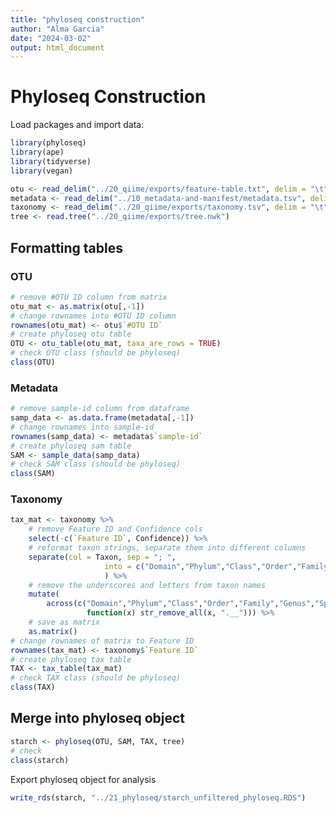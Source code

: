 ```yaml
---
title: "phyloseq construction"
author: "Alma Garcia"
date: "2024-03-02"
output: html_document
---
```


# Phyloseq Construction
Load packages and import data:
```r
library(phyloseq)
library(ape)
library(tidyverse)
library(vegan)
```

```r
otu <- read_delim("../20_qiime/exports/feature-table.txt", delim = "\t", skip = 1)
metadata <- read_delim("../10_metadata-and-manifest/metadata.tsv", delim = "\t")
taxonomy <- read_delim("../20_qiime/exports/taxonomy.tsv", delim = "\t")
tree <- read.tree("../20_qiime/exports/tree.nwk")
```
## Formatting tables
### OTU
```r
# remove #OTU ID column from matrix
otu_mat <- as.matrix(otu[,-1])
# change rownames into #OTU ID column
rownames(otu_mat) <- otu$`#OTU ID`
# create phyloseq otu table
OTU <- otu_table(otu_mat, taxa_are_rows = TRUE)
# check OTU class (should be phyloseq)
class(OTU)
```
### Metadata
```r
# remove sample-id column from dataframe
samp_data <- as.data.frame(metadata[,-1])
# change rownames into sample-id
rownames(samp_data) <- metadata$`sample-id`
# create phyloseq sam table
SAM <- sample_data(samp_data)
# check SAM class (should be phyloseq)
class(SAM)
```
### Taxonomy
```r
tax_mat <- taxonomy %>% 
	# remove Feature ID and Confidence cols
	select(-c(`Feature ID`, Confidence)) %>%
	# reformat taxon strings, separate them into different columns
	separate(col = Taxon, sep = "; ",
					 into = c("Domain","Phylum","Class","Order","Family","Genus","Species")
					 ) %>%
	# remove the underscores and letters from taxon names
	mutate(
		across(c("Domain","Phylum","Class","Order","Family","Genus","Species"),
				 function(x) str_remove_all(x, ".__"))) %>%
	# save as matrix
	as.matrix()
# change rownames of matrix to Feature ID
rownames(tax_mat) <- taxonomy$`Feature ID`
# create phyloseq tax table
TAX <- tax_table(tax_mat)
# check TAX class (should be phyloseq)
class(TAX)
```
## Merge into phyloseq object
```r
starch <- phyloseq(OTU, SAM, TAX, tree)
# check
class(starch)
```
Export phyloseq object for analysis
```r
write_rds(starch, "../21_phyloseq/starch_unfiltered_phyloseq.RDS")
```

